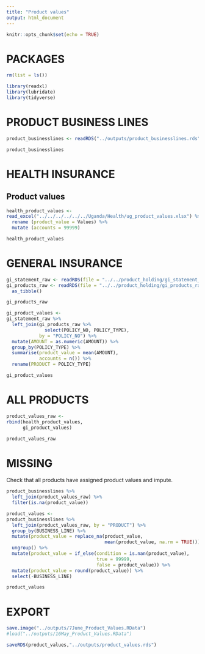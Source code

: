 ```yaml
---
title: "Product values"
output: html_document
---
```


```r
knitr::opts_chunk$set(echo = TRUE)
```

# PACKAGES

```r
rm(list = ls())

library(readxl)
library(lubridate)
library(tidyverse)
```


# PRODUCT BUSINESS LINES

```r
product_businesslines <- readRDS("../outputs/product_businesslines.rds")

product_businesslines
```

# HEALTH INSURANCE

## Product values

```r
health_product_values <-
read_excel("../../../../../../Uganda/Health/ug_product_values.xlsx") %>%
  rename (product_value = Values) %>% 
  mutate (accounts = 99999) 

health_product_values
```

# GENERAL INSURANCE


```r
gi_statement_raw <- readRDS(file = "../../product_holding/gi_statement_raw.rds")
gi_products_raw <- readRDS(file = "../../product_holding/gi_products_raw.rds") %>% 
  as_tibble()
```

```r
gi_products_raw
```


```r
gi_product_values <-
gi_statement_raw %>% 
  left_join(gi_products_raw %>% 
              select(POLICY_NO, POLICY_TYPE), 
            by = "POLICY_NO") %>% 
  mutate(AMOUNT = as.numeric(AMOUNT)) %>% 
  group_by(POLICY_TYPE) %>% 
  summarise(product_value = mean(AMOUNT),
            accounts = n()) %>% 
  rename(PRODUCT = POLICY_TYPE)

gi_product_values
```

# ALL PRODUCTS

```r
product_values_raw <-
rbind(health_product_values,
      gi_product_values)

product_values_raw
```


# MISSING

Check that all products have assigned product values and impute.

```r
product_businesslines %>% 
  left_join(product_values_raw) %>% 
  filter(is.na(product_value))
```


```r
product_values <-
product_businesslines %>% 
  left_join(product_values_raw, by = "PRODUCT") %>% 
  group_by(BUSINESS_LINE) %>%
  mutate(product_value = replace_na(product_value, 
                                    mean(product_value, na.rm = TRUE))) %>% 
  ungroup() %>%
  mutate(product_value = if_else(condition = is.nan(product_value), 
                                 true = 99999, 
                                 false = product_value)) %>% 
  mutate(product_value = round(product_value)) %>% 
  select(-BUSINESS_LINE)

product_values 
```

# EXPORT

```r
save.image("../outputs/7June_Product_Values.RData")
#load("../outputs/16May_Product_Values.RData")

saveRDS(product_values,"../outputs/product_values.rds")
```